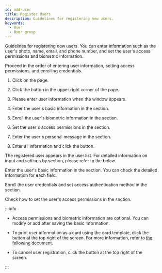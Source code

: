 ```yaml
---
id: add-user
title: Register Users
description: Guidelines for registering new users.
keywords:
  - User
  - User group
---
```


Guidelines for registering new users. You can enter information such as the user's photo, name, email, and phone number, and set the user's access permissions and biometric information.

Proceed in the order of entering user information, setting access permissions, and enrolling credentials.

1. Click <Cmd sid='shell.header.user' /> on the <Cmd sid='shell.header.launcher' /> page.

2. Click the <Cmd sid='team.user.newUser' /> button in the upper right corner of the <Cmd sid='shell.header.user' /> page.

3. Please enter user information when the <Cmd sid='team.user.newUser' /> window appears.

4. Enter the user's basic information in the <Cmd sid='team.user.information' /> section.

5. Enroll the user's biometric information in the <Cmd sid='team.user.credential.title' /> section.

6. Set the user's access permissions in the <Cmd sid='team.user.permission.title' /> section.

7. Enter the user's personal message in the <Cmd sid='common.advanced' product='2' /> section.

8. Enter all information and click the <Cmd sid='common.save' /> button.

The registered user appears in the user list. For detailed information on input and settings by section, please refer to the below.

<NextStep notitle>
<NextItem to='add-user-basic-info'>

Enter the user's basic information in the <Cmd sid='team.user.information' /> section. You can check the detailed information for each field.

</NextItem>
<NextItem to='enroll-credential'>

Enroll the user credentials and set access authentication method in the <Cmd sid='team.user.credential.title' /> section.

</NextItem>
<NextItem to='set-permission'>

Check how to set the user's access permissions in the <Cmd sid='team.user.permission.title' /> section.

</NextItem>
</NextStep>

:::info

* Access permissions and biometric information are optional. You can modify or add after saving the basic information.

* To print user information as a card using the card template, click the <Cmd sid="button.printCard" product='2' /> button at the top right of the screen. For more information, refer to [the following document](settings-card-printer).

* To cancel user registration, click the <Cmd sid="button.cancel" product='2' /> button at the top right of the screen.

:::
